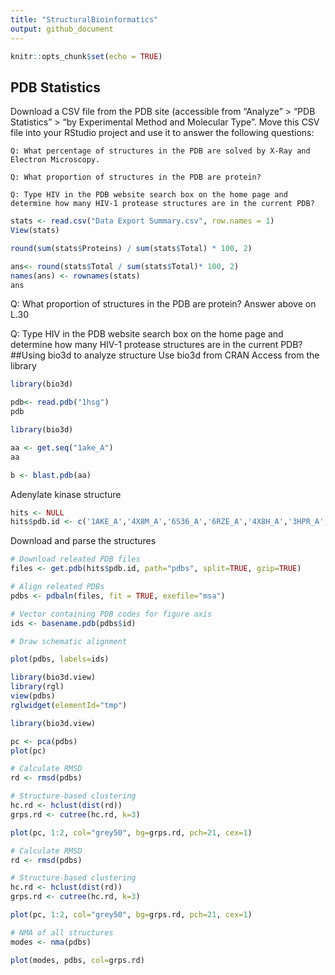```yaml
---
title: "StructuralBioinformatics"
output: github_document
---
```


```r
knitr::opts_chunk$set(echo = TRUE)
```

## PDB Statistics


Download a CSV file from the PDB site (accessible from “Analyze” > “PDB Statistics” > “by Experimental Method and Molecular Type”. Move this CSV file into your RStudio project and use it to answer the following questions:

    Q: What percentage of structures in the PDB are solved by X-Ray and Electron Microscopy.

    Q: What proportion of structures in the PDB are protein?

    Q: Type HIV in the PDB website search box on the home page and determine how many HIV-1 protease structures are in the current PDB?

```r
stats <- read.csv("Data Export Summary.csv", row.names = 1)
View(stats)
```


```r
round(sum(stats$Proteins) / sum(stats$Total) * 100, 2)

```
```r
ans<- round(stats$Total / sum(stats$Total)* 100, 2)
names(ans) <- rownames(stats)
ans
```
 Q: What proportion of structures in the PDB are protein? 
 Answer above on L.30
 
 Q: Type HIV in the PDB website search box on the home page and determine how many HIV-1 protease structures are in the current PDB?
##Using bio3d to analyze structure
Use bio3d from CRAN
Access from the library

```r
library(bio3d)

pdb<- read.pdb("1hsg")
pdb
```



```r
library(bio3d)
```
```r
aa <- get.seq("1ake_A")
aa
```

```r
b <- blast.pdb(aa)
```

Adenylate kinase structure

```r
hits <- NULL
hits$pdb.id <- c('1AKE_A','4X8M_A','6S36_A','6RZE_A','4X8H_A','3HPR_A','1E4V_A','5EJE_A','1E4Y_A','3X2S_A','6HAP_A','6HAM_A','4K46_A','4NP6_A','3GMT_A','4PZL_A')
```
Download and parse the structures
```r
# Download releated PDB files
files <- get.pdb(hits$pdb.id, path="pdbs", split=TRUE, gzip=TRUE)
```
```r
# Align releated PDBs
pdbs <- pdbaln(files, fit = TRUE, exefile="msa")
```
```r
# Vector containing PDB codes for figure axis
ids <- basename.pdb(pdbs$id)
```
```r
# Draw schematic alignment
```


```r
plot(pdbs, labels=ids)
```
```r
library(bio3d.view)
library(rgl)
view(pdbs)
rglwidget(elementId="tmp")
```
```r
library(bio3d.view)
```
```r
pc <- pca(pdbs)
plot(pc)
```

```r
# Calculate RMSD
rd <- rmsd(pdbs)

# Structure-based clustering
hc.rd <- hclust(dist(rd))
grps.rd <- cutree(hc.rd, k=3)

plot(pc, 1:2, col="grey50", bg=grps.rd, pch=21, cex=1)
```
```r
# Calculate RMSD
rd <- rmsd(pdbs)

# Structure-based clustering
hc.rd <- hclust(dist(rd))
grps.rd <- cutree(hc.rd, k=3)

plot(pc, 1:2, col="grey50", bg=grps.rd, pch=21, cex=1)
```


```r
# NMA of all structures
modes <- nma(pdbs)
```
```r
plot(modes, pdbs, col=grps.rd)
```





